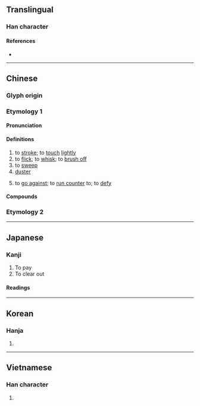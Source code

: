 {{also|払}}
{{character info/new}}
==Translingual==

===Han character===
{{Han char|rn=64|rad=手|as=05|sn=8|four=55027|canj=QLLN|ids=⿰扌弗}}

====References====
* {{Han ref|kx=0424.140|dkj=11936|dj=0772.110|hdz=31859.040|uh=62C2|ud=25282|bh=A9D8|bd=43480}}

----

==Chinese==
{{zh-forms}}

===Glyph origin===
{{Han etym}}

===Etymology 1===

====Pronunciation====
{{zh-pron
|m=fú
|c=fat1
|h=pfs=fin
|mn=hut
|mc=y
|oc=y
|cat=v,n
}}

====Definitions====
{{zh-hanzi}}

# to [[stroke]]; to [[touch]] [[lightly]]
# to [[flick]]; to [[whisk]]; to [[brush off]]
# to [[sweep]]
# [[duster]]
# {{lb|zh|literary}} to [[go against]]; to [[run counter]] to; to [[defy]]

====Compounds====
{{zh-der|拂塵|吹拂|拂曉}}

===Etymology 2===
{{zh-see|弼|v}}

----

==Japanese==
{{ja-kanji forms|払|拂}}

===Kanji===
{{ja-kanji|grade=|rs=手05|shin=払}}

# To pay
#To clear out

====Readings====
{{ja-readings
|goon=びち, ほち
|kanon=ひつ, ふつ
|kanyoon=ほつ
|kun=はら-う
}}

----

==Korean==

===Hanja===
{{ko-hanja|hangeul=[[불]], [[필]]|eumhun=|rv=bul, pil|mr=pul, p'il|y=pul, phil}}

# {{rfdef|ko|sort=手05}}

----

==Vietnamese==

===Han character===
{{vi-hantu|[[phất]], [[phắt]], [[phớt]], [[phứt]], [[phựt]]|rs=手05}}

# {{rfdef|vi|sort=手05}}